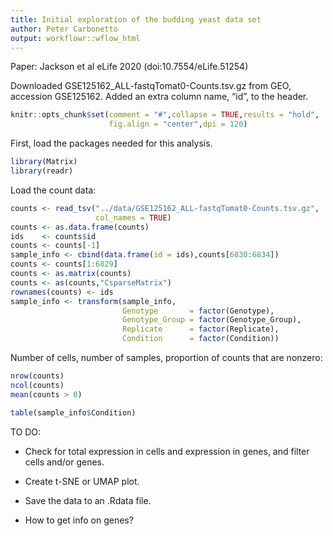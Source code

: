 ```yaml
---
title: Initial exploration of the budding yeast data set
author: Peter Carbonetto
output: workflowr::wflow_html
---
```


Paper: Jackson et al eLife 2020 (doi:10.7554/eLife.51254)

Downloaded GSE125162_ALL-fastqTomat0-Counts.tsv.gz from GEO, accession
GSE125162. Added an extra column name, "id", to the header.

```r
knitr::opts_chunk$set(comment = "#",collapse = TRUE,results = "hold",
                      fig.align = "center",dpi = 120)
```

First, load the packages needed for this analysis.

```r
library(Matrix)
library(readr)
```

Load the count data:

```r
counts <- read_tsv("../data/GSE125162_ALL-fastqTomat0-Counts.tsv.gz",
                   col_names = TRUE)
counts <- as.data.frame(counts)
ids    <- counts$id
counts <- counts[-1]
sample_info <- cbind(data.frame(id = ids),counts[6830:6834])
counts <- counts[1:6829]
counts <- as.matrix(counts)
counts <- as(counts,"CsparseMatrix")
rownames(counts) <- ids
sample_info <- transform(sample_info,
                         Genotype       = factor(Genotype),
				      	 Genotype_Group = factor(Genotype_Group),
					     Replicate      = factor(Replicate),
					     Condition      = factor(Condition))
```

Number of cells, number of samples, proportion of counts that are nonzero:

```r
nrow(counts)
ncol(counts)
mean(counts > 0)
```

```r
table(sample_info$Condition)
```

TO DO:

+ Check for total expression in cells and expression in genes, and
filter cells and/or genes.

+ Create t-SNE or UMAP plot.

+ Save the data to an .Rdata file.

+ How to get info on genes?


